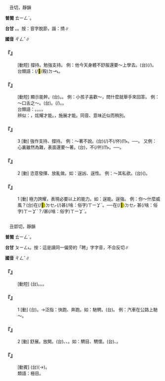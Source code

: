 
=={{ruby|逞|ㄔㄥˇ}}==

　丑{{ruby|郢|ㄧㄥˇ}}切，靜韻

'''普閩''' <rt>ㄊㄧㄥˋ</rt>。

'''台甘''' {{ruby|(文)|ㄊㄧㄥˋ}}。{{ruby|(語)|ㄑㄧㄥˋ}}。按：音字脫節，諧：掅∥

'''國音''' <rt>ㄔㄥˇ</rt>∥

    

==='''『{{ruby|逞|ㄔㄥˇ}}{{ruby|著|·ㄓㄜ}}{{ruby|勁|ㄐㄧㄥˋ}}{{ruby|兒|ㄦ}}』'''===
: [動短] 撐持。勉強支持。 例：他今天身體不舒服還要～上學去。(台){{ruby|伊|ㄧ}}{{ruby|今|ㄍㄧㄣ}}{{ruby|仔|ㄚ}}{{ruby|日|ㆢㄧㆵ ͘}}{{ruby|/|ㄌㄧㆵ ͘}}{{ruby|身|ㄒㄧㄥ}}{{ruby|軀|ㄎㄨ}}{{ruby|無|ㆠㄜˊ}}{{ruby|快|ㄎㄨㆩ˪}}{{ruby|活|ㄨㄚㆷ ͘}}{{ruby|猶|ㄧㄠˋ}}{{ruby|強|ㄍㄧㆲˊ}}{{ruby|企|ㄋㆤ˪}}(/{{ruby|侂|ㄉㆥ˪}}){{ruby|去|ㄎㄧ˪}}{{ruby|學|ㄏㄚㆶ ͘}}{{ruby|校|ㄏㄠ˫}}。
:台類語：{{ruby|侂|ㄉㆤ˪}}(/<mark>&#xffcbc;</mark>/殿)<rt>ㄉㆪ˪</rt>。
:
    

==='''『{{ruby|逞|ㄔㄥˇ}}{{ruby|能|ㄋㄥˊ}}』'''===
: [動短] 顯示能幹。(台){{ruby|展|ㄉㄧㄢˋ}}。{{ruby|假|ㄍㆤˋ}}{{ruby|<mark>&#xffa55;</mark>|ㆣㄠˊ}}。 例：小孩子喜歡～，問什麼就舉手來回答。 例：～口舌之～。(台){{ruby|弄|ㄌㄤ˫}}{{ruby|嘴|ㄘㄨㄧ˪}}{{ruby|花|ㄏㄨㆤ}}。{{ruby|用|ㄧㄥ˫}}{{ruby|/|ㄧㆲ˫}}{{ruby|嘴|ㄘㄨㄧ˪}}(/{{ruby|話|ㄨㆤ˫}}){{ruby|<mark>&#xffa49;</mark>|ㆠㆤㆷ}}{{ruby|/|ㆠㄨㆤㆷ ͘}}{{ruby|戰|ㄐㄧㄢ˪}}{{ruby|<mark>&#xffa42;</mark>|ㄍㄚㆷ}}{{ruby|贏|ㄧㆩˊ}}。{{ruby|講|ㄍㆲˋ}}{{ruby|→|ㄍㆲ}}{{ruby|<mark>&#xffa42;</mark>|ㄍㄚㆷ}}{{ruby|天|ㄊㄧㄢ}}{{ruby|花|ㄏㄨㄚ}}{{ruby|亂|ㄌㄨㄢ˫}}{{ruby|墜|ㄉㄨㄧ˫}}。
:台類語：{{ruby|愛|ㄞ˪}}{{ruby|風|ㄏㆲ}}{{ruby|神|ㄒㄧㄣˊ}}。{{ruby|愛|ㄞ˪}}{{ruby|逞|ㄑㄧㄥˋ}}。{{ruby|搢|ㄐㆪ˪}}{{ruby|水|ㄗㄨㄧˋ}}。{{ruby|愛|ㄞ˪}}{{ruby|出|ㄘㄨㆵ}}{{ruby|風|ㄏㆲ}}{{ruby|頭|ㄊㄠˊ}}。
:
:辨似：{{ruby|逞|ㄔㄥˇ}}{{ruby|能|ㄋㄥˊ}}，炫耀才能。{{ruby|騁|ㄔㄥˇ}}{{ruby|能|ㄋㄥˊ}}，施展才能。同音、意味近似而稍別。
:
    

==='''『{{ruby|逞|ㄔㄥˇ}}』'''===
:3  [動] 強作支持、撐持。 例：～著不說。(台){{ruby|忍|ㆢㄧㆬˋ}}{{ruby|/|ㄌㄧㆬˋ}}{{ruby|/|ㆢㄧㄣˋ}}{{ruby|/|ㄌㄨㄣˋ}}{{ruby|咧|ㄌㆤ˪}}(/{{ruby|格|ㄍㄧㆤㆶ}}{{ruby|咧|ㄌㆤ˪}})不(/伓)<rt>ㆬ˫</rt>{{ruby|講|ㄍㆲˋ}}。──{{ruby|頓|ㄉㄨㄣ˪}}{{ruby|纏|ㄉㆪˊ}}{{ruby|/|ㄉㆥˊ}}。 又例：心裏雖然為難，表面還要～著。(台){{ruby|心|ㄒㄧㆬ}}{{ruby|內|ㄌㄞ˫}}{{ruby|艱|ㄍㄢ}}{{ruby|難|ㄢˊ}}，{{ruby|表|ㄅㄧㄠˋ}}{{ruby|面|ㆠㄧㄣ˫}}{{ruby|上|ㄒㄧㆲ˫}}不(/伓)<rt>ㆬ˫</rt>{{ruby|表|ㄅㄧㄠˋ}}{{ruby|現|ㄏㄧㄢ˫}}{{ruby|出|ㄘㄨㆵ}}{{ruby|來|·ㄌㄞˊ}}。──{{ruby|忍|ㆢㄧㄣˋ}}{{ruby|/|ㄌㄨㄣˋ}}{{ruby|咧|ㄌㆤ˪}}。
    

==='''『{{ruby|逞|ㄔㄥˇ}}』'''===
:2  [動] 恣意發揮、放{{ruby|縱|ㄗㄨㄥˋ}}亂做。如：逞凶、逞性。 例：～其私欲。(台){{ruby|為|ㄨㄧ˫}}{{ruby|著|ㄉㄧㄜㆷ ͘}}{{ruby|私|ㄙㄨ}}{{ruby|欲|ㄧㆦㆶ ͘}}{{ruby|大|ㄉㄨㄚ˫}}{{ruby|膽|ㄉㆩˋ}}{{ruby|敢|ㄍㆩˋ}}{{ruby|做|ㄗㄨㆤ˪}}{{ruby|/|ㄗㄜ˪}}({{ruby|不|ㄅㄨㆵ}}{{ruby|顧|ㄍㆦ˪}}{{ruby|其|ㄍㄧˊ}}{{ruby|他|ㄊㆩ}}{{ruby|一|ㄧㆵ}}{{ruby|切|ㄘㆤ˪}})。
    

==='''『{{ruby|逞|ㄔㄥˇ}}』'''===
:1  [動] 極力誇耀，表現必要以上的能力。如：逞能。逞強。 例：你～什麼威風？(台){{ruby|汝|ㄌㄧˋ}}在(/<mark>&#xf9549;</mark>)<rt>ㄉㆤㆷ</rt>{{ruby|逞|ㄑㄧㄥˋ}}(/{{ruby|施|ㄒㄧ}}{{ruby|展|ㄉㄧㄢˋ}})甚(/啥：俗字)<rt>ㄒㄧㆩˋ</rt>{{ruby|/|ㄙㆩˋ}}{{ruby|/|ㄒㄧㄚˋ}}{{ruby|麼|ㄇㄧㆷ}}{{ruby|威|ㄨㄧ}}{{ruby|風|ㄏㆲ}}。──{{ruby|汝|ㄌㄧˋ}}在(/<mark>&#xf9549;</mark>)<rt>ㄉㆤㆷ ͘</rt>{{ruby|<mark>&#xf8e43;</mark>|ㄙㄤˋ}}{{ruby|勢|ㄙㆤ˪}}甚(/啥：俗字)<rt>ㄒㄧㆩˋ</rt>{{ruby|/|ㄙㆩˋ}}{{ruby|/|ㄒㄧㄚˋ}}{{ruby|物|ㄇㄧㆷ ͘}}{{ruby|/|ㄇㆭㆷ ͘}}？/{{ruby|格|ㄍㄧㆤㆶ}}甚(/啥：俗字)<rt>ㄒㄧㆩˋ</rt>{{ruby|/|ㄙㆩˋ}}{{ruby|/|ㄒㄧㄚˋ}}{{ruby|物|ㄇㄧㆷ ͘}}{{ruby|/|ㄇㆭㆷ ͘}}{{ruby|氣|ㄎㄨㄧ˪}}。
    

=={{ruby|騁|ㄔㄥˇ}}==

　丑郢切，靜韻

'''普閩''' <rt>ㄊㄧㄥˋ</rt>。

'''台甘''' <rt>ㄆㄧㄥ˪</rt>。按：這是讀同一偏旁的「聘」字字音，不合反切∥

'''國音''' <rt>ㄔㄥˇ</rt>∥

    

==='''『{{ruby|騁|ㄔㄥˇ}}{{ruby|懷|ㄏㄨㄞˊ}}』'''===
: [動短] (台){{ruby|開|ㄎㄞ}}{{ruby|放|ㄏㆲ˪}}{{ruby|胸|ㄏㄧㆲ}}{{ruby|懷|ㄏㄨㄞˊ}}。{{ruby|放|ㄅㄤ˪}}{{ruby|鬆|ㄙㄤ}}{{ruby|心|ㄒㄧㆬ}}{{ruby|肝|ㄍㄨㆩ}}{{ruby|頭|ㄊㄠˊ}}。{{ruby|心|ㄒㄧㆬ}}{{ruby|情|ㄐㄧㄥˊ}}{{ruby|放|ㄅㄤ˪}}{{ruby|開|ㄎㄨㄧ}}{{ruby|闊|ㄎㄨㄚㆷ}}{{ruby|去|ㄎㄧ˪}}。
    

==='''『{{ruby|騁|ㄔㄥˇ}}』'''===
:1  [動] (台){{ruby|馬|ㆠㆤˋ}}{{ruby|向|ㄏㄧㆲ˪}}{{ruby|前|ㄐㄧㄢˊ}}{{ruby|/|ㄐㄧㄥˊ}}{{ruby|一|ㄧㆵ}}{{ruby|直|ㄉㄧㆵ ͘}}{{ruby|跑|ㄆㄠˋ}}。→泛指：快跑、奔跑。如：馳騁。(台){{ruby|走|ㄗㄠˋ}}{{ruby|<mark>&#xf91c0;</mark>|ㄉㄠˋ}}{{ruby|緊|ㄍㄧㄣˋ}}{{ruby|丌|ㆤ}}。 例：汽車在公路上馳～。
    

==='''『{{ruby|騁|ㄔㄥˇ}}』'''===
:2  [動] 舒展。放開。(台){{ruby|放|ㄅㄤ˪}}{{ruby|鬆|ㄙㄤ}}、{{ruby|展|ㄊㄧㄢˋ}}{{ruby|開|ㄎㄨㄧ}}、{{ruby|舒|ㄙㄨ}}{{ruby|展|ㄉㄧㄢˋ}}。如：騁目、騁懷。(台){{ruby|騁|ㄆㄧㄥ˪}}{{ruby|目|ㆠㆦㆶ ͘}}、{{ruby|騁|ㄆㄧㄥ˪}}{{ruby|懷|ㄏㄨㄞˊ}}。
    

==='''『{{ruby|騁|ㄔㄥˇ}}{{ruby|目|ㄇㄨˋ}}』'''===
: [動賓] (台){{ruby|展|ㄉㄧㄢˋ}}{{ruby|/|ㄊㄧㄢˋ}}{{ruby|開|ㄎㄨㄧ}}{{ruby|目|ㆠㄚㆶ ͘}}{{ruby|珠|ㄗㄨ}}(→{{ruby|睭|ㄐㄧㄨ}}){{ruby|盡|ㄐㄧㄣ˫}}{{ruby|量|ㄌㄧㆲ˫}}{{ruby|看|ㄎㄨㆩ˪}}{{ruby|遠|ㄨㄢˋ}}{{ruby|方|ㄏㆲ}}。
:類語：極目。
:
    
